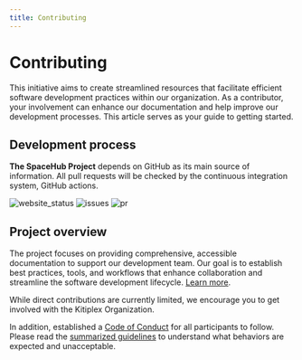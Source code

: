 ```yaml
---
title: Contributing
---
```



# Contributing
This initiative aims to create streamlined resources that facilitate efficient software development practices within our organization. As a contributor, your involvement can enhance our documentation and help improve our development processes. This article serves as your guide to getting started.


## Development process

**The SpaceHub Project** depends on GitHub as its main source of information. All pull requests will be checked by the continuous integration system, GitHub actions.

<!-- ![Build](https://img.shields.io/github/actions/workflow/status/mkeithx/mkeithx.github.io/deploy-production.yml?style=for-the-badge) -->
![website_status](https://img.shields.io/website?url=https%3A%2F%2Fmkeithx.github.io%2F&style=for-the-badge&label=Website)
![issues](https://img.shields.io/github/issues/mkeithx/mkeithx.github.io?style=for-the-badge
)
![pr](https://img.shields.io/github/issues-pr/mkeithx/mkeithx.github.io?style=for-the-badge
)


## Project overview
The project focuses on providing comprehensive, accessible documentation to support our development team. Our goal is to establish best practices, tools, and workflows that enhance collaboration and streamline the software development lifecycle. [Learn more](/foobar).


While direct contributions are currently limited, we encourage you to get involved with the Kitiplex Organization.

In addition, established a [Code of Conduct](https://github.com/mkeithX/mkeithx.github.io/blob/main/CODE_OF_CONDUCT.md) for all participants to follow. Please read the [summarized guidelines](https://github.com/mkeithX/mkeithx.github.io/blob/main/CONTRIBUTING.md) to understand what behaviors are expected and unacceptable.




<!-- Together, we can enhance the SpaceHub experience and foster innovation. Thank you for your enthusiasm and support! -->

<DocCardList />